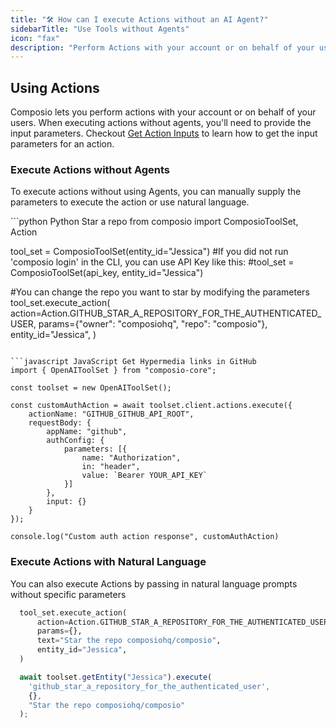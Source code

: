 ```yaml
---
title: "🛠️ How can I execute Actions without an AI Agent?"
sidebarTitle: "Use Tools without Agents"
icon: "fax"
description: "Perform Actions with your account or on behalf of your users without Agents"
---
```


## Using Actions

Composio lets you perform actions with your account or on behalf of your users. When executing actions without agents, you'll need to provide the input parameters. Checkout [Get Action Inputs](/patterns/tools/use-tools/get-action-inputs) to learn how to get the input parameters for an action.

### Execute Actions without Agents

To execute actions without using Agents, you can manually supply the parameters to execute the action or use natural language.

<CodeGroup>
 ```python Python Star a repo
from composio import ComposioToolSet, Action

tool_set = ComposioToolSet(entity_id="Jessica")
#If you did not run 'composio login' in the CLI, you can use API Key like this:
#tool_set = ComposioToolSet(api_key, entity_id="Jessica")

#You can change the repo you want to star by modifying the parameters
tool_set.execute_action(
    action=Action.GITHUB_STAR_A_REPOSITORY_FOR_THE_AUTHENTICATED_USER,
    params={"owner": "composiohq", "repo": "composio"},
    entity_id="Jessica",
)
```

```javascript JavaScript Get Hypermedia links in GitHub
import { OpenAIToolSet } from "composio-core";

const toolset = new OpenAIToolSet();

const customAuthAction = await toolset.client.actions.execute({
    actionName: "GITHUB_GITHUB_API_ROOT",
    requestBody: {
        appName: "github",
        authConfig: {
            parameters: [{
                name: "Authorization",
                in: "header",
                value: `Bearer YOUR_API_KEY`
            }]
        },
        input: {}
    }
});

console.log("Custom auth action response", customAuthAction)
  ```
</CodeGroup>

### Execute Actions with Natural Language
You can also execute Actions by passing in natural language prompts without specific parameters
<CodeGroup>
```python Python
  tool_set.execute_action(
      action=Action.GITHUB_STAR_A_REPOSITORY_FOR_THE_AUTHENTICATED_USER,
      params={},
      text="Star the repo composiohq/composio",
      entity_id="Jessica",
  )
```

```javascript JavaScript
  await toolset.getEntity("Jessica").execute(
    'github_star_a_repository_for_the_authenticated_user',
    {},
    "Star the repo composiohq/composio"
  );
```
</CodeGroup>

<br/>